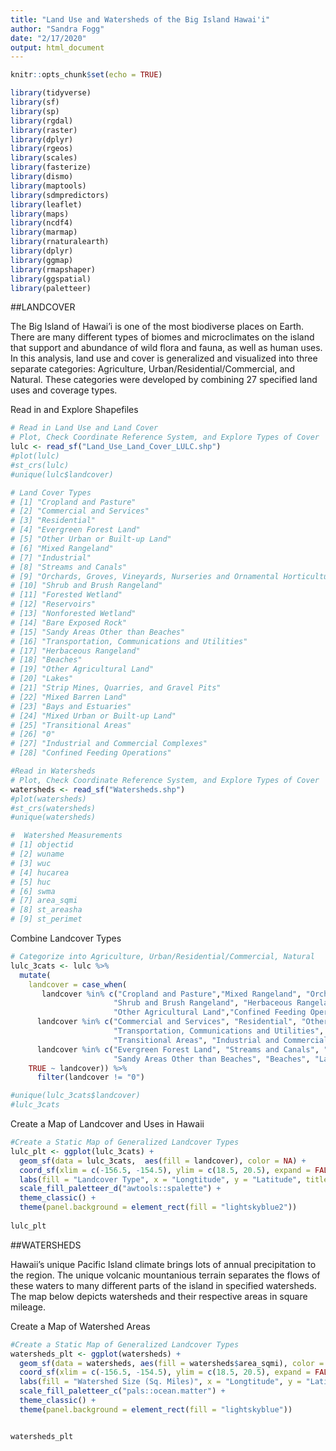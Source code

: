 ```yaml
---
title: "Land Use and Watersheds of the Big Island Hawai'i"
author: "Sandra Fogg"
date: "2/17/2020"
output: html_document
---
```


```r
knitr::opts_chunk$set(echo = TRUE)
```

```r
library(tidyverse)
library(sf)
library(sp)
library(rgdal)
library(raster)
library(dplyr)
library(rgeos)
library(scales)
library(fasterize)
library(dismo)
library(maptools)
library(sdmpredictors)
library(leaflet)
library(maps)
library(ncdf4)
library(marmap)
library(rnaturalearth)
library(dplyr)
library(ggmap)
library(rmapshaper)
library(ggspatial)
library(paletteer)
```
##LANDCOVER

The Big Island of Hawai'i is one of the most biodiverse places on Earth. There are many different types of biomes and microclimates on the island that support and abundance of wild flora and fauna, as well as human uses. In this analysis, land use and cover is generalized and visualized into three separate categories: Agriculture, Urban/Residential/Commercial, and Natural. These categories were developed by combining 27 specified land uses and coverage types.


Read in and Explore Shapefiles
```r
# Read in Land Use and Land Cover
# Plot, Check Coordinate Reference System, and Explore Types of Cover
lulc <- read_sf("Land_Use_Land_Cover_LULC.shp")
#plot(lulc)
#st_crs(lulc)
#unique(lulc$landcover)

# Land Cover Types
# [1] "Cropland and Pasture"                                                     
# [2] "Commercial and Services"                                                  
# [3] "Residential"                                                              
# [4] "Evergreen Forest Land"                                                    
# [5] "Other Urban or Built-up Land"                                             
# [6] "Mixed Rangeland"                                                          
# [7] "Industrial"                                                               
# [8] "Streams and Canals"                                                       
# [9] "Orchards, Groves, Vineyards, Nurseries and Ornamental Horticultural Areas"
# [10] "Shrub and Brush Rangeland"                                                
# [11] "Forested Wetland"                                                         
# [12] "Reservoirs"                                                               
# [13] "Nonforested Wetland"                                                      
# [14] "Bare Exposed Rock"                                                        
# [15] "Sandy Areas Other than Beaches"                                           
# [16] "Transportation, Communications and Utilities"                             
# [17] "Herbaceous Rangeland"                                                     
# [18] "Beaches"                                                                  
# [19] "Other Agricultural Land"                                                  
# [20] "Lakes"                                                                    
# [21] "Strip Mines, Quarries, and Gravel Pits"                                   
# [22] "Mixed Barren Land"                                                        
# [23] "Bays and Estuaries"                                                       
# [24] "Mixed Urban or Built-up Land"                                             
# [25] "Transitional Areas"                                                       
# [26] "0"                                                                        
# [27] "Industrial and Commercial Complexes"                                      
# [28] "Confined Feeding Operations"                                              

#Read in Watersheds
# Plot, Check Coordinate Reference System, and Explore Types of Cover
watersheds <- read_sf("Watersheds.shp")
#plot(watersheds)
#st_crs(watersheds)
#unique(watersheds)

#  Watershed Measurements
# [1] objectid                                                    
# [2] wuname                                                
# [3] wuc                                                             
# [4] hucarea                                                   
# [5] huc                                            
# [6] swma                                                          
# [7] area_sqmi                                                              
# [8] st_areasha                                                     
# [9] st_perimet

```



Combine Landcover Types
```r
# Categorize into Agriculture, Urban/Residential/Commercial, Natural
lulc_3cats <- lulc %>% 
  mutate(
    landcover = case_when(
       landcover %in% c("Cropland and Pasture","Mixed Rangeland", "Orchards, Groves, Vineyards, Nurseries and Ornamental Horticultural Areas",
                       "Shrub and Brush Rangeland", "Herbaceous Rangeland", 
                       "Other Agricultural Land","Confined Feeding Operations") ~ "Agriculture",
      landcover %in% c("Commercial and Services", "Residential", "Other Urban or Built-up Land", "Industrial", "Reservoirs",
                       "Transportation, Communications and Utilities", "Strip Mines, Quarries, and Gravel Pits", "Mixed Urban or Built-up Land", 
                       "Transitional Areas", "Industrial and Commercial Complexes") ~ "Urban/Residential/Commercial",
      landcover %in% c("Evergreen Forest Land", "Streams and Canals", "Forested Wetland", "Nonforested Wetland", "Bare Exposed Rock",
                       "Sandy Areas Other than Beaches", "Beaches", "Lakes", "Mixed Barren Land", "Bays and Estuaries") ~ "Natural",
    TRUE ~ landcover)) %>% 
      filter(landcover != "0")

#unique(lulc_3cats$landcover)
#lulc_3cats
```

Create a Map of Landcover and Uses in Hawaii
```r
#Create a Static Map of Generalized Landcover Types
lulc_plt <- ggplot(lulc_3cats) +
  geom_sf(data = lulc_3cats,  aes(fill = landcover), color = NA) +
  coord_sf(xlim = c(-156.5, -154.5), ylim = c(18.5, 20.5), expand = FALSE) +
  labs(fill = "Landcover Type", x = "Longtitude", y = "Latitude", title = "Mixed Land Uses and Covers on the Big Island, Hawai'i") +
  scale_fill_paletteer_d("awtools::spalette") +
  theme_classic() +
  theme(panel.background = element_rect(fill = "lightskyblue2")) 
 
lulc_plt

```

##WATERSHEDS

Hawaii's unique Pacific Island climate brings lots of annual precipitation to the region. The unique volcanic mountanious terrain separates the flows of these waters to many different parts of the island in specified watersheds. The map below depicts watersheds and their respective areas in square mileage.

Create a Map of Watershed Areas
```r
#Create a Static Map of Generalized Landcover Types
watersheds_plt <- ggplot(watersheds) +
  geom_sf(data = watersheds, aes(fill = watersheds$area_sqmi), color = "black") +
  coord_sf(xlim = c(-156.5, -154.5), ylim = c(18.5, 20.5), expand = FALSE) +
  labs(fill = "Watershed Size (Sq. Miles)", x = "Longtitude", y = "Latitude", title = "Watersheds on the Big Island Hawai'i") +
  scale_fill_paletteer_c("pals::ocean.matter") +
  theme_classic() +
  theme(panel.background = element_rect(fill = "lightskyblue")) 


watersheds_plt
```

